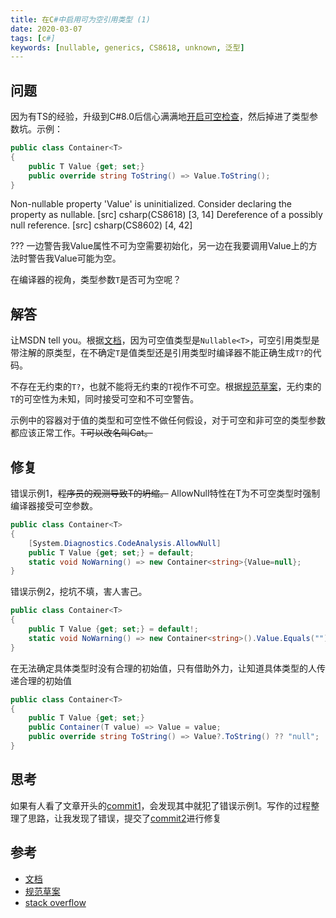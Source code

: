 ```yaml
---
title: 在C#中启用可为空引用类型 (1)
date: 2020-03-07
tags: [c#]
keywords: [nullable, generics, CS8618, unknown, 泛型]
---
```


## 问题

因为有TS的经验，升级到C#8.0后信心满满地[开启可空检查][commit1]，然后掉进了类型参数坑。示例：

```csharp
public class Container<T>
{
    public T Value {get; set;}
    public override string ToString() => Value.ToString();
}
```

<Callout intent="warning">
  Non-nullable property 'Value' is uninitialized. Consider declaring the property as nullable. [src]
  csharp(CS8618) [3, 14]
</Callout>

<Callout intent="warning">
  Dereference of a possibly null reference. [src]
  csharp(CS8602) [4, 42]
</Callout>

??? 一边警告我Value属性不可为空需要初始化，另一边在我要调用Value上的方法时警告我Value可能为空。

在编译器的视角，类型参数`T`是否可为空呢？

## 解答

让MSDN tell you。根据[文档]，因为可空值类型是`Nullable<T>`，可空引用类型是带注解的原类型，在不确定`T`是值类型还是引用类型时编译器不能正确生成`T?`的代码。

不存在无约束的`T?`，也就不能将无约束的`T`视作不可空。根据[规范草案]，无约束的`T`的可空性为未知，同时接受可空和不可空警告。

示例中的容器对于值的类型和可空性不做任何假设，对于可空和非可空的类型参数都应该正常工作。~~T可以改名叫Cat。~~

## 修复

<Callout intent="danger">
  错误示例1，<del>程序员的观测导致T的坍缩。</del>
  AllowNull特性在T为不可空类型时强制编译器接受可空参数。
</Callout>

```csharp
public class Container<T>
{
    [System.Diagnostics.CodeAnalysis.AllowNull]
    public T Value {get; set;} = default;
    static void NoWarning() => new Container<string>{Value=null};
}
```

<Callout intent="danger">
  错误示例2，挖坑不填，害人害己。
</Callout>

```csharp
public class Container<T>
{
    public T Value {get; set;} = default!;
    static void NoWarning() => new Container<string>().Value.Equals("");
}
```

<Callout intent="success">
在无法确定具体类型时没有合理的初始值，只有借助外力，让知道具体类型的人传递合理的初始值
</Callout>

```csharp
public class Container<T>
{
    public T Value {get; set;}
    public Container(T value) => Value = value;
    public override string ToString() => Value?.ToString() ?? "null";
}
```

## 思考

如果有人看了文章开头的[commit1]，会发现其中就犯了错误示例1。写作的过程整理了思路，让我发现了错误，提交了[commit2]进行修复

## 参考

- [文档]
- [规范草案]
- [stack overflow]

[文档]: https://docs.microsoft.com/zh-cn/dotnet/csharp/nullable-attributes#generic-definitions-and-nullability
[规范草案]: https://docs.microsoft.com/zh-cn/dotnet/csharp/language-reference/proposals/csharp-8.0/nullable-reference-types-specification#nullability-of-types
[stack overflow]: https://stackoverflow.com/questions/59023377/what-is-unknown-nullability-in-c-sharp-8
[commit1]: https://github.com/renshujian/learning-algorithm/commit/3cefc1a1bfb99a188c8af5e055ee9a4fdfdf28f4
[commit2]: https://github.com/renshujian/learning-algorithm/commit/8fadacd8c670269b533e5790fd76de149268e930

